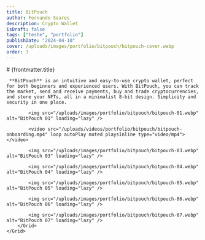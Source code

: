 ```yaml
---
title: BitPouch
author: Fernando Soares
description: Crypto Wallet
isDraft: false
tags: ["teste", "portfolio"]
publishDate: "2024-04-10"
cover: /uploads/images/portfolio/bitpouch/bitpouch-cover.webp
order: 3
---
```


<section class="wrap">
    # {frontmatter.title}

     **BitPouch** is an intuitive and easy-to-use crypto wallet, perfect for both beginners and experienced users. With BitPouch, you can track the market, send and receive payments, buy and trade cryptocurrencies, and store your NFTs, all in a minimalist 8-bit design. Simplicity and security in one place.
</section>

<section class="wrap-wide">
    <Grid isContainer>
        <Grid sm="12" md="12">

            <img src="/uploads/images/portfolio/bitpouch/bitpouch-01.webp" alt="BitPouch 01" loading="lazy" />

            <video src="/uploads/videos/portfolio/bitpouch/bitpouch-onboarding.mp4" loop autoPlay muted playsInline type="video/mp4"></video>

            <img src="/uploads/images/portfolio/bitpouch/bitpouch-03.webp" alt="BitPouch 03" loading="lazy" />

            <img src="/uploads/images/portfolio/bitpouch/bitpouch-04.webp" alt="BitPouch 04" loading="lazy" />

            <img src="/uploads/images/portfolio/bitpouch/bitpouch-05.webp" alt="BitPouch 05" loading="lazy" />

            <img src="/uploads/images/portfolio/bitpouch/bitpouch-06.webp" alt="BitPouch 06" loading="lazy" />

            <img src="/uploads/images/portfolio/bitpouch/bitpouch-07.webp" alt="BitPouch 07" loading="lazy" />
        </Grid>
    </Grid>
</section>